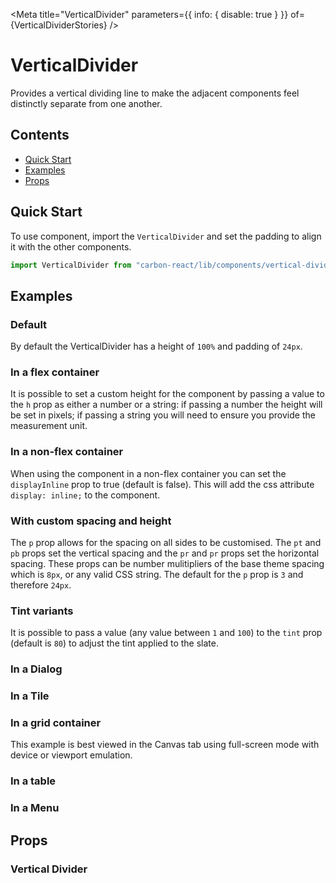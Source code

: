 

<Meta
  title="VerticalDivider"
  parameters={{ info: { disable: true } }}
  of={VerticalDividerStories}
/>

# VerticalDivider

Provides a vertical dividing line to make the adjacent components feel distinctly separate from one another.

## Contents

- [Quick Start](#quick-start)
- [Examples](#examples)
- [Props](#props)

## Quick Start

To use component, import the `VerticalDivider` and set the padding to align it with the other components.

```javascript
import VerticalDivider from "carbon-react/lib/components/vertical-divider";
```

## Examples

### Default

By default the VerticalDivider has a height of `100%` and padding of `24px`.

<Canvas name="default" of={VerticalDividerStories.Default} />

### In a flex container

It is possible to set a custom height for the component by passing a value to the `h` prop as either a number or a string:
if passing a number the height will be set in pixels; if passing a string you will need to ensure you provide the measurement unit.

<Canvas name="in a flex container" of={VerticalDividerStories.InAFlexContainer} />

### In a non-flex container

When using the component in a non-flex container you can set the `displayInline` prop to true (default is false). This will
add the css attribute `display: inline;` to the component.

<Canvas name="in a non-flex container" of={VerticalDividerStories.InANonFlexContainer} />

### With custom spacing and height

The `p` prop allows for the spacing on all sides to be customised. The `pt` and `pb` props set the vertical spacing and
the `pr` and `pr` props set the horizontal spacing. These props can be number mulitipliers of the base
theme spacing which is `8px`, or any valid CSS string. The default for the `p` prop is `3` and therefore `24px`.

<Canvas
  name="with custom spacing and height"
  of={VerticalDividerStories.WithCustomSpacingHeight}
/>

### Tint variants

It is possible to pass a value (any value between `1` and `100`) to the `tint` prop (default is `80`) to adjust the tint
applied to the slate.

<Canvas name="with custom tint" of={VerticalDividerStories.WithCustomTint} />

### In a Dialog

<Canvas name="in a dialog" of={VerticalDividerStories.InADialog} />

### In a Tile

<Canvas name="in a tile" of={VerticalDividerStories.InATile} />

### In a grid container

This example is best viewed in the Canvas tab using full-screen mode with device or viewport emulation.

<Canvas name="in grid container" of={VerticalDividerStories.InGridContainer} />

### In a table

<Canvas name="in a table" of={VerticalDividerStories.InATable} />

### In a Menu

<Canvas name="in a menu" of={VerticalDividerStories.InAMenu} />

## Props

### Vertical Divider

<ArgTypes of={VerticalDividerStories} />
